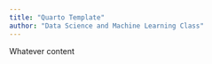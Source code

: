 ```yaml
---
title: "Quarto Template"
author: "Data Science and Machine Learning Class"
---
```


Whatever content